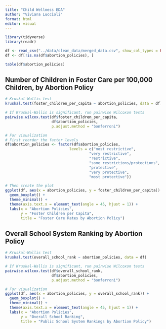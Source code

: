 ```yaml
---
title: "Child Wellness EDA"
author: "Viviana Luccioli"
format: html
editor: visual
---
```


```r
library(tidyverse)
library(readr)
```

```r
df <- read_csv("../data/clean_data/merged_data.csv", show_col_types = FALSE)
df <- df[!is.na(df$abortion_policies), ]
```

```r
table(df$abortion_policies)
```

## Number of Children in Foster Care per 100,000 Children, by Abortion Policy

```r
# Kruskal-Wallis test
kruskal.test(foster_children_per_capita ~ abortion_policies, data = df)

# If Kruskal-Wallis is significant, run pairwise Wilcoxon tests
pairwise.wilcox.test(df$foster_children_per_capita, 
                     df$abortion_policies,
                     p.adjust.method = "bonferroni")

# For visualization
# First reorder the factor levels
df$abortion_policies <- factor(df$abortion_policies, 
                             levels = c("most restrictive", 
                                      "very restrictive", 
                                      "restrictive",
                                      "some restrictions/protections",
                                      "protective",
                                      "very protective",
                                      "most protective"))

# Then create the plot
ggplot(df, aes(x = abortion_policies, y = foster_children_per_capita)) +
  geom_boxplot() +
  theme_minimal() +
  theme(axis.text.x = element_text(angle = 45, hjust = 1)) +
  labs(x = "Abortion Policies", 
       y = "Foster Children per Capita",
       title = "Foster Care Rates by Abortion Policy")
```

## Overall School System Ranking by Abortion Policy

```r
# Kruskal-Wallis test
kruskal.test(overall_school_rank ~ abortion_policies, data = df)

# If Kruskal-Wallis is significant, run pairwise Wilcoxon tests
pairwise.wilcox.test(df$overall_school_rank, 
                     df$abortion_policies,
                     p.adjust.method = "bonferroni")

# For visualization
ggplot(df, aes(x = abortion_policies, y = overall_school_rank)) +
  geom_boxplot() +
  theme_minimal() +
  theme(axis.text.x = element_text(angle = 45, hjust = 1)) +
  labs(x = "Abortion Policies", 
       y = "Overall School Ranking",
       title = "Public School System Rankings by Abortion Policy")
```
